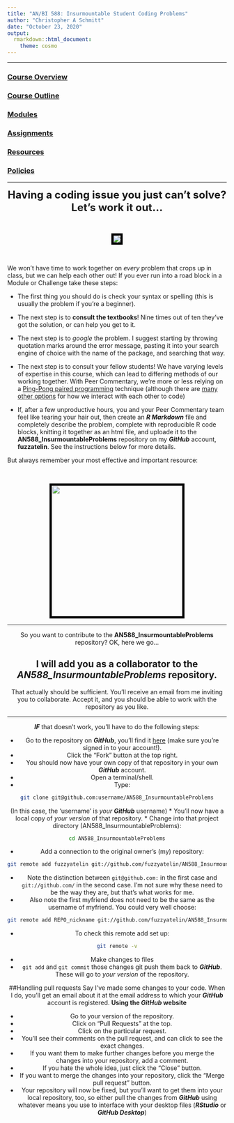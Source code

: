 ```yaml
---
title: "AN/BI 588: Insurmountable Student Coding Problems"
author: "Christopher A Schmitt"
date: "October 23, 2020"
output: 
  rmarkdown::html_document:
    theme: cosmo
---
```

***

### [Course Overview](https://fuzzyatelin.github.io/bioanth-stats/overview.html)
### [Course Outline](https://fuzzyatelin.github.io/bioanth-stats/outline.html)
### [Modules](https://fuzzyatelin.github.io/bioanth-stats/modules.html)
### [Assignments](https://fuzzyatelin.github.io/bioanth-stats/assignments.html)
### [Resources](https://fuzzyatelin.github.io/bioanth-stats/resources.html)
### [Policies](https://fuzzyatelin.github.io/bioanth-stats/policies.html)

***

<center>

<font size="+2"><b>Having a coding issue you just can't solve? Let's work it out...</b></font></center><br>

<center><p><img src="https://media1.tenor.com/images/f1d9eaec5df614bec8bbd3daae0564a7/tenor.gif?itemid=5097096" style="border:5px solid black"></p>
</center><br>  

We won't have time to work together on *every* problem that crops up in class, but we can help each other out!  If you ever run into a road block in a Module or Challenge take these steps:

* The first thing you should do is check your syntax or spelling (this is usually the problem if you're a beginner).

* The next step is to **consult the textbooks**! Nine times out of ten they've got the solution, or can help you get to it. 

* The next step is to *google* the problem. I suggest starting by throwing quotation marks around the error message, pasting it into your search engine of choice with the name of the package, and searching that way.

* The next step is to consult your fellow students! We have varying levels of expertise in this course, which can lead to differing methods of our working together. With Peer Commentary, we're more or less relying on a [Ping-Pong paired programming](http://wiki.c2.com/?PairProgrammingPingPongPattern) technique (although there are [many other options](https://stackify.com/pair-programming-styles/) for how we interact with each other to code)

* If, after a few unproductive hours, you and your Peer Commentary team feel like tearing your hair out, then create an ***R Markdown*** file and completely describe the problem, complete with reproducible R code blocks, knitting it together as an html file, and uploade it to the **AN588_InsurmountableProblems** repository on my ***GitHub*** account, **fuzzatelin**. See the instructions below for more details.

But always remember your most effective and important resource:

<br><center>
<center><p><img src=https://jules32.github.io/rmarkdown-website-tutorial/images/practicalDev_googleErrorMessage.jpg width="300px" style="border:5px solid black"></p>
</center>

***

So you want to contribute to the **AN588_InsurmountableProblems** repository? OK, here we go...

## I will add you as a collaborator to the *AN588_InsurmountableProblems* repository.

That actually should be sufficient. You'll receive an email from me inviting you to collaborate. Accept it, and you should be able to work with the repository as you like.

***

***IF*** that doesn't work, you'll have to do the following steps:

* Go to the repository on ***GitHub***, you'll find it [here](https://github.com/fuzzyatelin/AN588_InsurmountableProblems) (make sure you're signed in to your account!).
* Click the "Fork" button at the top right.
* You should now have your own copy of that repository in your own ***GitHub*** account.
* Open a terminal/shell.
* Type:
```bash
git clone git@github.com:username/AN588_InsurmountableProblems
```
(In this case, the 'username' is *your* ***GitHub*** username)
* You'll now have a local copy of *your version* of that repository.
* Change into that project directory (AN588_InsurmountableProblems):
```bash
cd AN588_InsurmountableProblems
```
* Add a connection to the original owner's (my) repository:
```bash
git remote add fuzzyatelin git://github.com/fuzzyatelin/AN588_InsurmountableProblems
```
* Note the distinction between `git@github.com:` in the first case and `git://github.com/` in the second case. I’m not sure why these need to be the way they are, but that’s what works for me.
* Also note the first myfriend does not need to be the same as the username of myfriend. You could very well choose:
```bash
git remote add REPO_nickname git://github.com/fuzzyatelin/AN588_InsurmountableProblems
```
* To check this remote add set up:
```bash
git remote -v
```
* Make changes to files
* `git add` and `git commit` those changes
git push them back to ***GitHub***. These will go to *your version* of the repository.

##Handling pull requests
Say I've made some changes to your code. When I do, you'll get an email about it at the email address to which your ***GitHub*** account is registered.
**Using the *GitHub* website**

* Go to your version of the repository.
* Click on “Pull Requests” at the top.
* Click on the particular request.
* You’ll see their comments on the pull request, and can click to see the exact changes.
* If you want them to make further changes before you merge the changes into your repository, add a comment.
* If you hate the whole idea, just click the “Close” button.
* If you want to merge the changes into your repository, click the “Merge pull request” button.
* Your repository will now be fixed, but you’ll want to get them into your local repository, too, so either pull the changes from ***GitHub*** using whatever means you use to interface with your desktop files (***RStudio*** or ***GitHub Desktop***)


